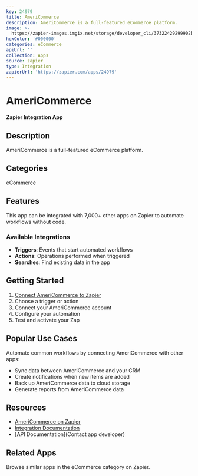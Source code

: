 ```yaml
---
key: 24979
title: AmeriCommerce
description: AmeriCommerce is a full-featured eCommerce platform.
image: >-
  https://zapier-images.imgix.net/storage/developer_cli/37322429299902b4d113e0a32fcf28fb.png?auto=format%2Ccompress&ixlib=python-3.0.0&q=50
hexColor: '#000000'
categories: eCommerce
apiUrl: ''
collection: Apps
source: zapier
type: Integration
zapierUrl: 'https://zapier.com/apps/24979'
---
```

# AmeriCommerce

**Zapier Integration App**

## Description

AmeriCommerce is a full-featured eCommerce platform.

## Categories

eCommerce

## Features

This app can be integrated with 7,000+ other apps on Zapier to automate workflows without code.

### Available Integrations

- **Triggers**: Events that start automated workflows
- **Actions**: Operations performed when triggered
- **Searches**: Find existing data in the app

## Getting Started

1. [Connect AmeriCommerce to Zapier](https://zapier.com/apps/24979)
2. Choose a trigger or action
3. Connect your AmeriCommerce account
4. Configure your automation
5. Test and activate your Zap

## Popular Use Cases

Automate common workflows by connecting AmeriCommerce with other apps:

- Sync data between AmeriCommerce and your CRM
- Create notifications when new items are added
- Back up AmeriCommerce data to cloud storage
- Generate reports from AmeriCommerce data

## Resources

- [AmeriCommerce on Zapier](https://zapier.com/apps/24979)
- [Integration Documentation](https://zapier.com/apps/24979/integrations)
- [API Documentation](Contact app developer)

## Related Apps

Browse similar apps in the eCommerce category on Zapier.
